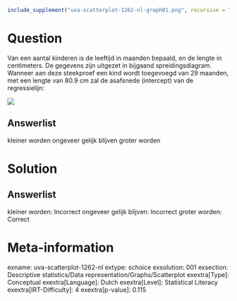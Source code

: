 ```r
include_supplement("uva-scatterplot-1262-nl-graph01.png", recursive = TRUE)
```

Question
========

Van een aantal kinderen is de leeftijd in maanden bepaald, en de lengte
in centimeters. De gegevens zijn uitgezet in bijgaand
spreidingsdiagram.\
Wanneer aan deze steekproef een kind wordt toegevoegd van 29 maanden,
met een lengte van 80.9 cm zal de asafsnede (intercept) van de
regressielijn:

![](uva-scatterplot-1262-nl-graph01.png)

Answerlist
----------

kleiner worden
ongeveer gelijk blijven
groter worden

Solution
========

Answerlist
----------

kleiner worden: Incorrect
ongeveer gelijk blijven: Incorrect
groter worden: Correct

Meta-information
================
exname: uva-scatterplot-1262-nl
extype: schoice
exsolution: 001
exsection: Descriptive statistics/Data representation/Graphs/Scatterplot
exextra[Type]: Conceptual
exextra[Language]: Dutch
exextra[Level]: Statistical Literacy
exextra[IRT-Difficulty]: 4
exextra[p-value]: 0.115
